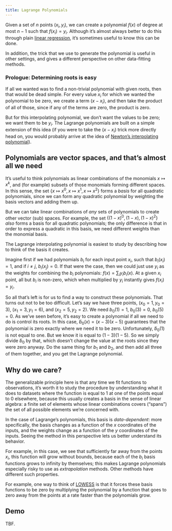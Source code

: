 ```yaml
---
title: Lagrange Polynomials
---
```


Given a set of $n$ points $(x_i, y_i)$, we can create a polynomial
$f(x)$ of degree at most $n-1$ such that $f(x_i) = y_i$. Although
it's almost always better to do this through plain [linear
regression](linear-regression.qmd), it's sometimes useful to know
this can be done.

In addition, the trick that we use to generate the polynomial is
useful in other settings, and gives a different perspective on other
data-fitting methods.


### Prologue: Determining roots is easy

If all we wanted was to find a non-trivial polynomial with given
roots, then that would be dead simple. For every value $x_i$ for
which we wanted the polynomial to be zero, we create a term $(x -
x_i)$, and then take the product of all of those, since if any of the
terms are zero, the product is zero.

But for this interpolating polynomial, we don't want the values to be
zero; we want them to be $y_i$. The Lagrange polynomials are built on
a simple extension of this idea (if you were to take the $(x - x_i)$
trick more directly head on, you would probably arrive at the idea of
[Newton's interpolating polynomial](newton-polynomials.qmd)).


## Polynomials are vector spaces, and that's almost all we need

It's useful to think polynomials as linear combinations of the
monomials $x \mapsto x^k$, and (for example) subsets of those
monomials forming different spaces. In this sense, the set $\{x
\mapsto x^0, x \mapsto x^1, x \mapsto x^2\}$ forms a *basis* for all
quadratic polynomials, since we can form any quadratic polynomial by
weighting the basis vectors and adding them up.

But we can take linear combinations of *any* sets of polynomials to
create other vector (sub) spaces. For example, the set $\{(1-x)^0,
(1-x), (1-x)^2\}$ *also* forms a basis for all quadratic polynomials;
the only difference is that in order to express a quadratic in this
basis, we need different weights than the monomial basis.

The Lagrange interpolating polynomial is easiest to study by
describing how to think of the basis it creates.

Imagine first if we had polynomials $b_i$ for each input point
$x_i$, such that $b_i(x_i) = 1$, and if $i \neq j$, $b_i(x_j) =
0$. If that were the case, then we could just use $y_i$ as the
weights for combining the $b_i$ polynomials: $f(x) = \sum_i y_i
b_i(x)$. At a given $x_i$ point, all but $b_i$ is non-zero, which
when multiplied by $y_i$ instantly gives $f(x_i) = y_i$.

So all that's left is for us to find a way to construct these
polynomials. That turns out not to be too difficult. Let's say we have
three points, $(x_0 = 1, y_0 = 3)$, $(x_1 = 3, y_1 = 6)$, and
$(x_2 = 5, y_2 = 2)$. We need $b_0(1) = 1$, $b_0(3) = 0$, $b_0(5) =
0$.  As we've seen before, it's easy to create a polynomial if all we
need to do is control its roots.  In this case, $\tilde{b}_0(x) = (x -
3)(x - 5)$ guarantees that the polynomial is zero exactly where we
need it to be zero.  Unfortunately, $\tilde{b}_0(1)$ is not equal to
one. But we know it is equal to $(1-3)(1-5)$. So we simply divide
$\tilde{b}_0$ by that, which doesn't change the value at the roots
since they were zero anyway. Do the same thing for $b_1$ and $b_2$,
and then add all three of them together, and you get the Lagrange
polynomial.

## Why do we care?

The generalizable principle here is that any time we fit functions to
observations, it's worth it to study the procedure by understanding
what it does to datasets where the function is equal to $1$ at one of
the points equal to $0$ elsewhere, because this usually creates a
basis in the sense of linear algebra: a finite set of elements whose
linear combinations covers ("spans") the set of all possible elements
we're concerned with.

In the case of Lagrange's polynomials, this basis is *data-dependent*:
more specifically, the basis changes as a function of the $x$
coordinates of the inputs, and the weights change as a function of the $y$
coordinates of the inputs. Seeing the method in this perspective lets us better understand its
behavior.

For example, in this case, we see that sufficiently far away from the
points $x_i$, this function will grow without bounds, because each of
the $b_i$ basis functions grows to infinity by themselves; this makes
Lagrange polynomials especially risky to use as *extrapolation*
methods. Other methods have different such properties.

For example, one way to think of
[LOWESS](https://en.wikipedia.org/wiki/Local_regression) is that it
forces these basis functions to be zero by multiplying the polynomial
by a function that goes to zero away from the points at a rate faster
than the polynomials grow.

## Demo

TBF.
